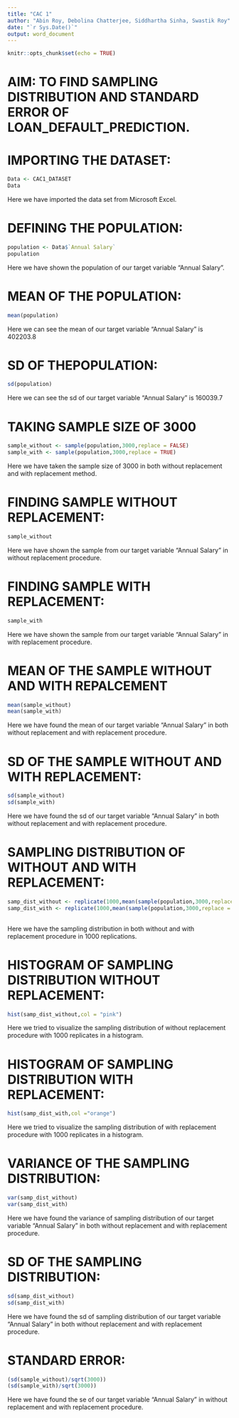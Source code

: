 ```yaml
---
title: "CAC 1"
author: "Abin Roy, Debolina Chatterjee, Siddhartha Sinha, Swastik Roy"
date: "`r Sys.Date()`"
output: word_document
---
```


```r
knitr::opts_chunk$set(echo = TRUE)
``` 

# AIM: TO FIND SAMPLING DISTRIBUTION AND STANDARD ERROR OF LOAN_DEFAULT_PREDICTION.

# IMPORTING THE DATASET:
```r
Data <- CAC1_DATASET
Data
```
Here we have imported the data set from Microsoft Excel.


# DEFINING THE POPULATION:
```r
population <- Data$`Annual Salary`
population
```
Here we have shown the population of our target variable "Annual Salary".


# MEAN OF THE POPULATION:
```r
mean(population)
```
Here we can see the mean of our target variable "Annual Salary" is 402203.8


# SD OF THEPOPULATION:
```r
sd(population)
```
Here we can see the sd of our target variable "Annual Salary" is 160039.7


# TAKING SAMPLE SIZE OF 3000
```r
sample_without <- sample(population,3000,replace = FALSE)
sample_with <- sample(population,3000,replace = TRUE)
```
Here we have taken the sample size of 3000 in both without replacement and with replacement method. 

# FINDING SAMPLE WITHOUT REPLACEMENT:
```r
sample_without
```
Here we have shown the sample from our target variable "Annual Salary" in without replacement procedure.

# FINDING SAMPLE WITH REPLACEMENT:
```r
sample_with
```
Here we have shown the sample from our target variable "Annual Salary" in with replacement procedure.

# MEAN OF THE SAMPLE WITHOUT AND WITH REPALCEMENT
```r
mean(sample_without)
mean(sample_with)
```
Here we have found the mean of our target variable "Annual Salary" in both without replacement and with replacement procedure.

# SD OF THE SAMPLE WITHOUT AND WITH REPLACEMENT:
```r
sd(sample_without)
sd(sample_with)
```
Here we have found the sd of our target variable "Annual Salary" in both without replacement and with replacement procedure.

# SAMPLING DISTRIBUTION OF WITHOUT AND WITH REPLACEMENT:
```r
samp_dist_without <- replicate(1000,mean(sample(population,3000,replace = FALSE)))
samp_dist_with <- replicate(1000,mean(sample(population,3000,replace = TRUE)))
                               
```
Here we have the sampling distribution in both without and with replacement procedure in 1000 replications.

# HISTOGRAM OF SAMPLING DISTRIBUTION WITHOUT REPLACEMENT:
```r
hist(samp_dist_without,col = "pink")
```
Here we tried to visualize the sampling distribution of without replacement procedure with 1000 replicates in a histogram.

# HISTOGRAM OF SAMPLING DISTRIBUTION WITH REPLACEMENT:
```r
hist(samp_dist_with,col ="orange")
```
Here we tried to visualize the sampling distribution of with replacement procedure with 1000 replicates in a histogram.

# VARIANCE OF THE SAMPLING DISTRIBUTION:
```r
var(samp_dist_without)
var(samp_dist_with)
```
Here we have found the variance of sampling distribution of our target variable "Annual Salary" in both without replacement and with replacement procedure.

# SD OF THE SAMPLING DISTRIBUTION:
```r
sd(samp_dist_without)
sd(samp_dist_with)
```
Here we have found the sd of sampling distribution of our target variable "Annual Salary" in both without replacement and with replacement procedure.

# STANDARD ERROR:
```r
(sd(sample_without)/sqrt(3000))
(sd(sample_with)/sqrt(3000))
```
Here we have found the se of our target variable "Annual Salary" in without replacement and with replacement procedure.